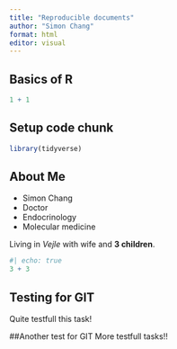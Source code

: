 ```yaml
---
title: "Reproducible documents"
author: "Simon Chang"
format: html
editor: visual
---
```


## Basics of R

```r
1 + 1
```

## Setup code chunk

```r
library(tidyverse)
```

## About Me

-   Simon Chang
-   Doctor
-   Endocrinology
-   Molecular medicine

Living in *Vejle* with wife and **3 children**.

```r
#| echo: true
3 + 3
```

## Testing for GIT
Quite testfull this task!

##Another test for GIT
More testfull tasks!!
